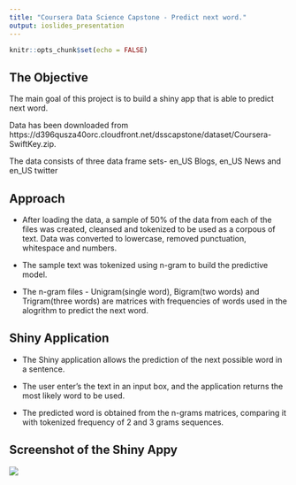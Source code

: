 ```yaml
---
title: "Coursera Data Science Capstone - Predict next word."
output: ioslides_presentation
---
```


```r
knitr::opts_chunk$set(echo = FALSE)
```

## The Objective

The main goal of this project is to build a shiny app that is able to predict next word.

Data has been downloaded from https://d396qusza40orc.cloudfront.net/dsscapstone/dataset/Coursera-SwiftKey.zip.

The data consists of three data frame sets- en_US Blogs, en_US News and en_US twitter

## Approach

- After loading the data, a sample of 50% of the data from each of the files
was created, cleansed and tokenized to be used as a corpous of text. Data was 
converted to lowercase, removed punctuation, whitespace and numbers.

- The sample text was tokenized using n-gram to build the predictive model.

- The n-gram files - Unigram(single word), Bigram(two words) and Trigram(three words) are matrices with frequencies of words used in the alogrithm to predict the next word.

## Shiny Application

- The Shiny application allows the prediction of the next possible word in a sentence.

- The user enter's the text in an input box, and the application returns the most
likely word to be used.

- The predicted word is obtained from the n-grams matrices, comparing it with tokenized frequency of 2 and 3 grams sequences.

## Screenshot of the Shiny Appy
![ ](/C:/Malathi/Coursera/CapStone/final/shinyScreen.png)


